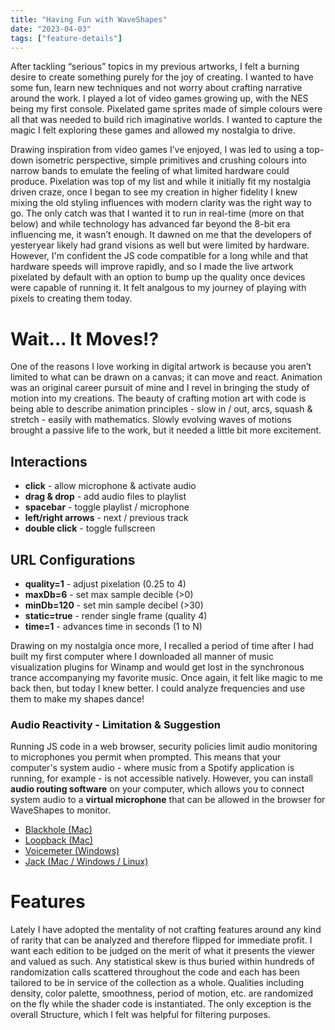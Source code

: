 ```yaml
---
title: "Having Fun with WaveShapes"
date: "2023-04-03"
tags: ["feature-details"]
---
```


After tackling “serious” topics in my previous artworks, I felt a burning desire to create something purely for the joy of creating. I wanted to have some fun, learn new techniques and not worry about crafting narrative around the work. I played a lot of video games growing up, with the NES being my first console. Pixelated game sprites made of simple colours were all that was needed to build rich imaginative worlds. I wanted to capture the magic I felt exploring these games and allowed my nostalgia to drive.

<ImageEmbed src="waveshapes-oob-E.jpg" alt="WaveShapes Out of Bounds E" width={960} height={720} priority="true" />

Drawing inspiration from video games I’ve enjoyed, I was led to using a top-down isometric perspective, simple primitives and crushing colours into narrow bands to emulate the feeling of what limited hardware could produce. Pixelation was top of my list and while it initially fit my nostalgia driven craze, once I began to see my creation in higher fidelity I knew mixing the old styling influences with modern clarity was the right way to go. The only catch was that I wanted it to run in real-time (more on that below) and while technology has advanced far beyond the 8-bit era influencing me, it wasn’t enough. It dawned on me that the developers of yesteryear likely had grand visions as well but were limited by hardware. However, I'm confident the JS code compatible for a long while and that hardware speeds will improve rapidly, and so I made the live artwork pixelated by default with an option to bump up the quality once devices were capable of running it. It felt analgous to my journey of playing with pixels to creating them today.

<Grid cols={2} gap={6}>
    <ImageEmbed
        src="waveshapes-oob-F.jpg"
        alt="WaveShapes Out of Bounds F"
        width={960}
        height={720}
        mode="grid-item"
        priority="true"
    />
    <ImageEmbed
        src="waveshapes-oob-G.jpg"
        alt="WaveShapes Out of Bounds G"
        width={960}
        height={720}
        mode="grid-item"
        priority="true"
    />
</Grid>

# Wait... It Moves!?

One of the reasons I love working in digital artwork is because you aren’t limited to what can be drawn on a canvas; it can move and react. Animation was an original career pursuit of mine and I revel in bringing the study of motion into my creations. The beauty of crafting motion art with code is being able to describe animation principles - slow in / out, arcs, squash & stretch - easily with mathematics. Slowly evolving waves of motions brought a passive life to the work, but it needed a little bit more excitement.

## Interactions

-   **click** - allow microphone & activate audio
-   **drag & drop** - add audio files to playlist
-   **spacebar** - toggle playlist / microphone
-   **left/right arrows** - next / previous track
-   **double click** - toggle fullscreen

## URL Configurations

-   **quality=1** - adjust pixelation (0.25 to 4)
-   **maxDb=6** - set max sample decible (>0)
-   **minDb=120** - set min sample decibel (>30)
-   **static=true** - render single frame (quality 4)
-   **time=1** - advances time in seconds (1 to N)

Drawing on my nostalgia once more, I recalled a period of time after I had built my first computer where I downloaded all manner of music visualization plugins for Winamp and would get lost in the synchronous trance accompanying my favorite music. Once again, it felt like magic to me back then, but today I knew better. I could analyze frequencies and use them to make my shapes dance!

### Audio Reactivity - Limitation & Suggestion

Running JS code in a web browser, security policies limit audio monitoring to microphones you permit when prompted. This means that your computer's system audio - where music from a Spotify application is running, for example - is not accessible natively. However, you can install **audio routing software** on your computer, which allows you to connect system audio to a **virtual microphone** that can be allowed in the browser for WaveShapes to monitor.

-   [Blackhole (Mac)](https://existential.audio/blackhole/)
-   [Loopback (Mac)](https://rogueamoeba.com/loopback/)
-   [Voicemeter (Windows)](https://vb-audio.com/Voicemeeter/index.htm)
-   [Jack (Mac / Windows / Linux)](https://jackaudio.org/downloads/)

# Features

Lately I have adopted the mentality of not crafting features around any kind of rarity that can be analyzed and therefore flipped for immediate profit. I want each edition to be judged on the merit of what it presents the viewer and valued as such. Any statistical skew is thus buried within hundreds of randomization calls scattered throughout the code and each has been tailored to be in service of the collection as a whole. Qualities including density, color palette, smoothness, period of motion, etc. are randomized on the fly while the shader code is instantiated. The only exception is the overall Structure, which I felt was helpful for filtering purposes.
